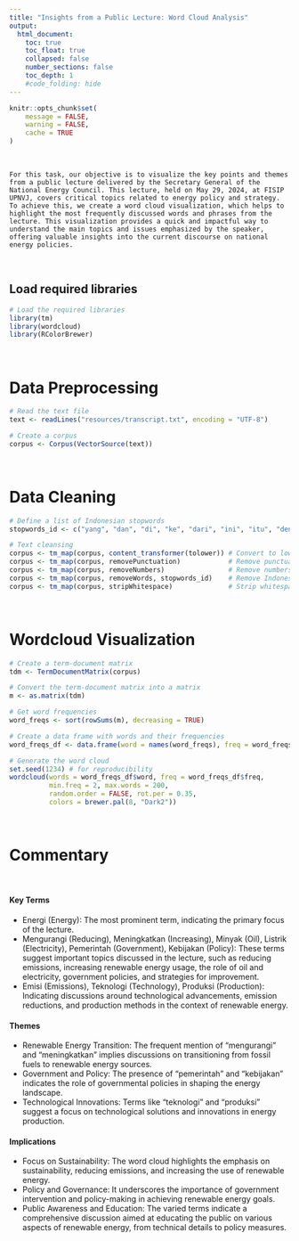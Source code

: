 ```yaml
---
title: "Insights from a Public Lecture: Word Cloud Analysis"
output:
  html_document:
    toc: true
    toc_float: true
    collapsed: false
    number_sections: false
    toc_depth: 1
    #code_folding: hide
---
```


```r
knitr::opts_chunk$set(
	message = FALSE,
	warning = FALSE,
	cache = TRUE
)
```
<br>

```
For this task, our objective is to visualize the key points and themes from a public lecture delivered by the Secretary General of the National Energy Council. This lecture, held on May 29, 2024, at FISIP UPNVJ, covers critical topics related to energy policy and strategy. To achieve this, we create a word cloud visualization, which helps to highlight the most frequently discussed words and phrases from the lecture. This visualization provides a quick and impactful way to understand the main topics and issues emphasized by the speaker, offering valuable insights into the current discourse on national energy policies.
```

<br>

## Load required libraries

```r
# Load the required libraries
library(tm)
library(wordcloud)
library(RColorBrewer)
```

<br>

# Data Preprocessing

```r
# Read the text file
text <- readLines("resources/transcript.txt", encoding = "UTF-8")

# Create a corpus
corpus <- Corpus(VectorSource(text))
```

<br>

# Data Cleaning

```r
# Define a list of Indonesian stopwords
stopwords_id <- c("yang", "dan", "di", "ke", "dari", "ini", "itu", "dengan", "untuk", "pada", "adalah", "sebagai", "dalam", "tidak", "akan", "atau", "juga", "oleh", "sudah", "kami", "karena", "pada", "tersebut", "dapat", "antara", "saya", "ia", "namun", "lebih", "seperti", "bagi", "oleh", "mereka", "setelah", "jika", "saat", "hingga", "kami", "kita", "terus")

# Text cleansing
corpus <- tm_map(corpus, content_transformer(tolower)) # Convert to lowercase
corpus <- tm_map(corpus, removePunctuation)            # Remove punctuation
corpus <- tm_map(corpus, removeNumbers)                # Remove numbers
corpus <- tm_map(corpus, removeWords, stopwords_id)    # Remove Indonesian stopwords
corpus <- tm_map(corpus, stripWhitespace)              # Strip whitespace
```

<br>

# Wordcloud Visualization

```r
# Create a term-document matrix
tdm <- TermDocumentMatrix(corpus)

# Convert the term-document matrix into a matrix
m <- as.matrix(tdm)

# Get word frequencies
word_freqs <- sort(rowSums(m), decreasing = TRUE)

# Create a data frame with words and their frequencies
word_freqs_df <- data.frame(word = names(word_freqs), freq = word_freqs)

# Generate the word cloud
set.seed(1234) # for reproducibility
wordcloud(words = word_freqs_df$word, freq = word_freqs_df$freq,
          min.freq = 2, max.words = 200,
          random.order = FALSE, rot.per = 0.35,
          colors = brewer.pal(8, "Dark2"))
```

<br>

# Commentary

<br>

#### Key Terms

- Energi (Energy): The most prominent term, indicating the primary focus of the lecture.
- Mengurangi (Reducing), Meningkatkan (Increasing), Minyak (Oil), Listrik (Electricity), Pemerintah (Government), Kebijakan (Policy): These terms suggest important topics discussed in the lecture, such as reducing emissions, increasing renewable energy usage, the role of oil and electricity, government policies, and strategies for improvement.
- Emisi (Emissions), Teknologi (Technology), Produksi (Production): Indicating discussions around technological advancements, emission reductions, and production methods in the context of renewable energy.

#### Themes

- Renewable Energy Transition: The frequent mention of "mengurangi" and "meningkatkan" implies discussions on transitioning from fossil fuels to renewable energy sources.
- Government and Policy: The presence of "pemerintah" and "kebijakan" indicates the role of governmental policies in shaping the energy landscape.
- Technological Innovations: Terms like "teknologi" and "produksi" suggest a focus on technological solutions and innovations in energy production.

#### Implications

- Focus on Sustainability: The word cloud highlights the emphasis on sustainability, reducing emissions, and increasing the use of renewable energy.
- Policy and Governance: It underscores the importance of government intervention and policy-making in achieving renewable energy goals.
- Public Awareness and Education: The varied terms indicate a comprehensive discussion aimed at educating the public on various aspects of renewable energy, from technical details to policy measures.

